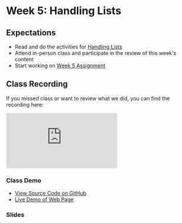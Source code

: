 # Week 5: Handling Lists

## Expectations

- Read and do the activities for [Handling Lists](/week5/lists)
- Attend in-person class and participate in the review of this week's content
- Start working on [Week 5 Assignment](/week5/assignment)

## Class Recording

If you missed class or want to review what we did, you can find the recording here:

<iframe
  style={{ width: "100%", aspectRatio: "16/9" }}
  src="https://www.youtube.com/embed/1-sJn9H0Nhw?si=-Lfx_18Opd-Pf61K"
  title="YouTube video player"
  frameborder="0"
  allow="accelerometer; autoplay; clipboard-write; encrypted-media; gyroscope; picture-in-picture; web-share"
  allowfullscreen="allowFullScreen"
></iframe>

### Class Demo

- [View Source Code on GitHub ](https://github.com/warsylewicz/webdev2-demos/blob/master/app/week5/classdemo/page.js)
- [Live Demo of Web Page](https://webdev2-demos.vercel.app/week5/classdemo)

### Slides


<Slideshow file="/week5/slides" />
